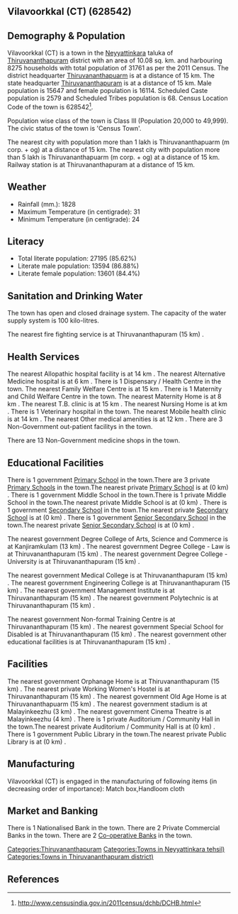 {{Infobox settlement
| name=Vilavoorkkal (CT)
| native_name=
| native_name_lang=
| other_name=
| nickname=
| settlement_type=Town
| image_skyline=
| image_alt=
| image_caption=
| pushpin_map=India Kerala
| pushpin_label_position=right
| pushpin_map_alt=
| pushpin_map_caption=Location in Kerala, India
| latd=
| latm=
| lats=
| latNS=
| longd=
| longm=
| longs=
| longEW=
| coordinates_display=inline,title
| subdivision_type=Country
| subdivision_name={{flag|India}}
| subdivision_type1=[[States and territories of India|State]]
| subdivision_name1=Kerala 
| subdivision_type2=[[List of districts of India|District]]
| subdivision_name2=Thiruvananthapuram
| subdivision_type3=Tahsil
| subdivision_name3=Neyyattinkara
| website=
| established_title=<!-- Established -->
| established_date=
| founder=
| named_for=
| government_type=
| governing_body=
| unit_pref=Metric
| area_footnotes=
| area_rank=
| area_total_km2=10.08
| elevation_footnotes=
| elevation_m=
| population_total=31761
| population_as_of=2011
| population_rank=
| population_density_km2=3150
| population_demonym=
| population_footnotes=
| demographics_type1=Languages=
| demographics1_title1=Official=
| demographics1_info1=[[Malayalam language|Malayalam]]
| timezone1=[[Indian Standard Time|IST]]
| utc_offset1==+5:30
| postal_code_type=[[Postal Index Number|PIN]]
| postal_code=
| area_code_type=Telephone code
| area_code=
| registration_plate=
| blank1_name_sec1=Nearest city
| blank1_info_sec1=[[Thiruvananthapuarm (m corp. + og) ]]
| blank2_name_sec1=[[Human sex ratio|Sex ratio]]
| blank2_info_sec1=1029
| blank3_name_sec1=Literacy
| blank3_info_sec1=85.62%
| blank1_name_sec2=[[2011 Census of India|2011 census]] code
| blank1_info_sec2=628542
| footnotes=
}}

== Vilavoorkkal (CT) (628542) ==

== Demography & Population ==

Vilavoorkkal (CT) is a town in the [[Neyyattinkara]] taluka of [[Thiruvananthapuram]] district with an area of 10.08 sq. km. and harbouring 8275 households with total population of 31761 as per the 2011 Census. The district headquarter [[Thiruvananthapuarm]] is at a distance of 15 km. The state headquarter [[Thiruvananthapuram]] is at a distance of 15 km. Male population is 15647 and female population is 16114. Scheduled Caste population is 2579 and Scheduled Tribes population is 68. Census Location Code of the town is 628542<ref>http://www.censusindia.gov.in/2011census/dchb/DCHB.html</ref>.

Population wise class of the town is Class III (Population 20,000 to 49,999).
The civic status of the town is 'Census Town'.

The nearest city with population more than 1 lakh is Thiruvananthapuarm (m corp. + og)  at a distance of 15 km. The nearest city with population more than 5 lakh is Thiruvananthapuarm (m corp. + og) at a distance of 15 km. Railway station is at Thiruvananthapuram at a distance of 15 km.


== Weather ==  
* Rainfall (mm.): 1828 
* Maximum Temperature (in centigrade): 31
* Minimum Temperature (in centigrade): 24


== Literacy ==  
* Total literate population: 27195 (85.62%)
* Literate male population: 13594 (86.88%)
* Literate female population: 13601 (84.4%)


== Sanitation and Drinking Water ==  
The town has open and closed drainage system.
The capacity of the water supply system is 100 kilo-litres.

The nearest fire fighting service is at Thiruvananthapuram (15 km) .


== Health Services ==
The nearest Allopathic hospital facility is at 14 km .
The nearest Alternative Medicine hospital is at 6 km .
There is 1 Dispensary / Health Centre in the town.
The nearest Family Welfare Centre is at 15 km .
There is 1 Maternity and Child Welfare Centre in the town.
The nearest Maternity Home is at 8 km .
The nearest T.B. clinic is at 15 km .
The nearest Nursing Home is at  km .
There is 1 Veterinary hospital in the town.
The nearest Mobile health clinic is at 14 km .
The nearest Other medical amenities is at 12 km .
There are 3 Non-Government out-patient facilitys in the town.


There are 13 Non-Government medicine shops in the town.


== Educational Facilities ==
There is 1 government [[Primary School]] in the town.There are 3 private [[Primary School]]s in the town.The nearest private [[Primary School]] is at  (0 km) .
There is 1 government Middle School in the town.There is 1 private Middle School in the town.The nearest private Middle School is at  (0 km) .
There is 1 government [[Secondary School]] in the town.The nearest private [[Secondary School]] is at  (0 km) .
There is 1 government [[Senior Secondary School]] in the town.The nearest private [[Senior Secondary School]] is at  (0 km) .
 
 
 
 
 
The nearest government Degree College of Arts, Science and Commerce is at Kanjiramkulam (13 km) .
The nearest government Degree College - Law is at Thiruvananthapuram (15 km) .
The nearest government Degree College - University is at Thiruvananthapuram (15 km) .
 
The nearest government Medical College is at Thiruvananthapuram (15 km) .
The nearest government Engineering College is at Thiruvananthapuram (15 km) .
The nearest government Management Institute is at Thiruvananthapuram (15 km) .
The nearest government Polytechnic is at Thiruvananthapuram (15 km) .
 
The nearest government Non-formal Training Centre is at Thiruvananthapuram (15 km) .
The nearest government Special School for Disabled is at Thiruvananthapuram (15 km) .
The nearest government other educational facilities is at Thiruvananthapuram (15 km) .


== Facilities ==
The nearest government Orphanage Home is at Thiruvananthapuram (15 km) .
The nearest private Working Women's Hostel is at Thiruvananthapuram (15 km) .
The nearest government Old Age Home is at Thiruvananthapuarm (15 km) .
The nearest government stadium is at Malayinkeezhu (3 km) .
The nearest government Cinema Theatre is at Malayinkeezhu  (4 km) .
There is 1 private Auditorium / Community Hall in the town.The nearest private Auditorium / Community Hall is at  (0 km) .
There is 1 government Public Library in the town.The nearest private Public Library is at  (0 km) .


== Manufacturing ==
Vilavoorkkal (CT) is engaged in the manufacturing of following items (in decreasing order of importance): Match box,Handloom cloth


== Market and Banking ==
There is 1 Nationalised Bank in the town.
There are 2 Private Commercial Banks in the town.
There are 2 [[Co-operative Bank]]s in the town.




[[Categories:Thiruvananthapuram]]
[[Categories:Towns in Neyyattinkara tehsil)]]
[[Categories:Towns in Thiruvananthapuram district)]]


== References ==
{{Reflist}}


